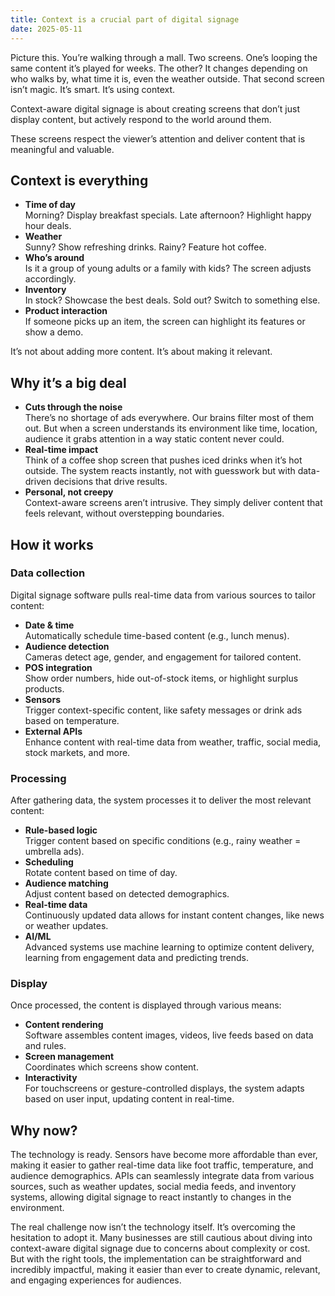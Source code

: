 ```yaml
---
title: Context is a crucial part of digital signage
date: 2025-05-11
---
```

Picture this. You’re walking through a mall. Two screens. One’s looping the same content it’s played for weeks. The other? It changes depending on who walks by, what time it is, even the weather outside. That second screen isn’t magic. It’s smart. It’s using context.

Context-aware digital signage is about creating screens that don’t just display content, but actively respond to the world around them.

These screens respect the viewer’s attention and deliver content that is meaningful and valuable.

## Context is everything
- **Time of day**  
  Morning? Display breakfast specials. Late afternoon? Highlight happy hour deals.
- **Weather**  
  Sunny? Show refreshing drinks. Rainy? Feature hot coffee.
- **Who’s around**  
  Is it a group of young adults or a family with kids? The screen adjusts accordingly.
- **Inventory**  
  In stock? Showcase the best deals. Sold out? Switch to something else.
- **Product interaction**  
  If someone picks up an item, the screen can highlight its features or show a demo.

It’s not about adding more content. It’s about making it relevant.

## Why it’s a big deal
- **Cuts through the noise**  
  There’s no shortage of ads everywhere. Our brains filter most of them out. But when a screen understands its environment like time, location, audience it grabs attention in a way static content never could.
- **Real-time impact**  
  Think of a coffee shop screen that pushes iced drinks when it’s hot outside. The system reacts instantly, not with guesswork but with data-driven decisions that drive results.
- **Personal, not creepy**  
  Context-aware screens aren’t intrusive. They simply deliver content that feels relevant, without overstepping boundaries.

## How it works
### Data collection  

Digital signage software pulls real-time data from various sources to tailor content:

- **Date & time**  
  Automatically schedule time-based content (e.g., lunch menus).
- **Audience detection**  
  Cameras detect age, gender, and engagement for tailored content.
- **POS integration**  
  Show order numbers, hide out-of-stock items, or highlight surplus products.
- **Sensors**  
  Trigger context-specific content, like safety messages or drink ads based on temperature.
- **External APIs**  
  Enhance content with real-time data from weather, traffic, social media, stock markets, and more.

### Processing

After gathering data, the system processes it to deliver the most relevant content:

- **Rule-based logic**  
  Trigger content based on specific conditions (e.g., rainy weather = umbrella ads).
- **Scheduling**  
  Rotate content based on time of day.
- **Audience matching**  
  Adjust content based on detected demographics.
- **Real-time data**  
  Continuously updated data allows for instant content changes, like news or weather updates.
- **AI/ML**  
  Advanced systems use machine learning to optimize content delivery, learning from engagement data and predicting trends.

### Display

Once processed, the content is displayed through various means:

- **Content rendering**  
  Software assembles content images, videos, live feeds based on data and rules.
- **Screen management**  
  Coordinates which screens show content.
- **Interactivity**  
  For touchscreens or gesture-controlled displays, the system adapts based on user input, updating content in real-time.

## Why now?

The technology is ready. Sensors have become more affordable than ever, making it easier to gather real-time data like foot traffic, temperature, and audience demographics. APIs can seamlessly integrate data from various sources, such as weather updates, social media feeds, and inventory systems, allowing digital signage to react instantly to changes in the environment.

The real challenge now isn’t the technology itself. It’s overcoming the hesitation to adopt it. Many businesses are still cautious about diving into context-aware digital signage due to concerns about complexity or cost. But with the right tools, the implementation can be straightforward and incredibly impactful, making it easier than ever to create dynamic, relevant, and engaging experiences for audiences.